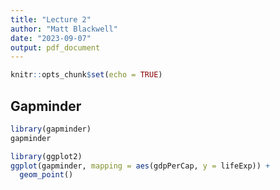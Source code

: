 ```yaml
---
title: "Lecture 2"
author: "Matt Blackwell"
date: "2023-09-07"
output: pdf_document
---
```


```r
knitr::opts_chunk$set(echo = TRUE)
```

## Gapminder


```r
library(gapminder)
gapminder

```


```r
library(ggplot2)
ggplot(gapminder, mapping = aes(gdpPerCap, y = lifeExp)) + 
  geom_point() 
```

